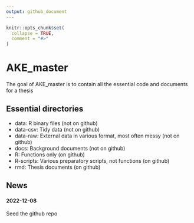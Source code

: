 ```yaml
---
output: github_document
---
```


<!-- README.md is generated from README.Rmd. Please edit that file -->

```r
knitr::opts_chunk$set(
  collapse = TRUE,
  comment = "#>"
)
```

# AKE_master

<!-- badges: start -->
<!-- badges: end -->

The goal of AKE_master is to contain all the essential code and documents for a thesis


## Essential directories

* data: R binary files (not on github)
* data-csv: Tidy data (not on github)
* data-raw: External data in various format, most often messy (not on github)
* docs: Background documents (not on github)
* R: Functions only (on github)
* R-scripts: Various preparatory scripts, not functions (on github)
* rmd: Thesis documents (on github)


## News

#### 2022-12-08

Seed the github repo


